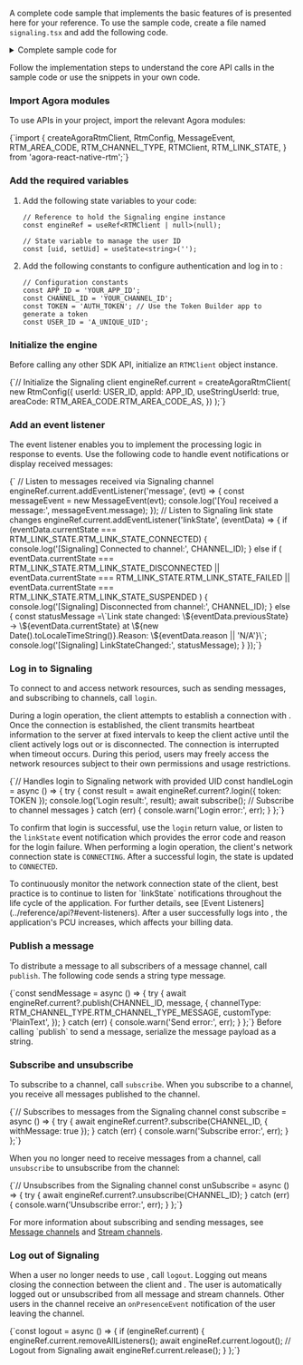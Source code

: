 <PlatformWrapper platform="react-native">


A complete code sample that implements the basic features of <Vpd k="NAME" /> is presented here for your reference. To use the sample code, create a file named `signaling.tsx` and add the following code.

<details>
<summary>Complete sample code for <Vpd k="PRODUCT" /></summary>
<CodeBlock language="tsx" showLineNumbers>
{`import React, { useEffect, useRef, useState } from 'react';
  View,
  Text,
  TextInput,
  TouchableOpacity,
  FlatList,
  StyleSheet,
  KeyboardAvoidingView,
  Platform,
} from 'react-native';

  createAgoraRtmClient,
  RtmConfig,
  MessageEvent,
  RTM_AREA_CODE,
  RTM_CHANNEL_TYPE,
  RTMClient,
  RTM_LINK_STATE,
} from 'agora-react-native-rtm';

// Message data structure
interface ChatMessage {
  id: number;
  text: string;
  sender: string;
  timestamp?: number;
}

// Configuration constants
const APP_ID = 'YOUR_APP_ID';
const CHANNEL_ID = 'TYPE_CHANNEL_ID';
const TOKEN = 'AUTH_TOKEN'; // You can use the token builder app to generate a token
const USER_ID = 'A_UNIQUE_UID';

  // Refs to hold the signaling engine instance and the FlatList
  const engineRef = useRef<RTMClient | null>(null);
  const flatListRef = useRef<FlatList<ChatMessage>>(null);

  // State management
  const [uid, setUid] = useState<string>('');
  const [message, setMessage] = useState<string>('');
  const [messages, setMessages] = useState<ChatMessage[]>([]);
  const [isLoggedIn, setIsLoggedIn] = useState<boolean>(false);
  const [engineReady, setEngineReady] = useState<boolean>(false);

  useEffect(() => {
    const init = async () => {
      if (!APP_ID) {
        console.warn('Please provide a valid APP_ID');
        return;
      }

      // Initialize the Signaling client
      engineRef.current = createAgoraRtmClient(
        new RtmConfig({
          userId: USER_ID,
          appId: APP_ID,
          useStringUserId: true,
          areaCode: RTM_AREA_CODE.RTM_AREA_CODE_AS,
        })
      );

      setEngineReady(true);

      // Listen to messages received via Signaling channel
      engineRef.current.addEventListener('message', (evt) => {
        const messageEvent = new MessageEvent(evt);

        setMessages(prev => [
          ...prev,
          {
            id: Date.now(),
            text: messageEvent.message ?? '',
            sender: messageEvent.publisher || 'remote',
            timestamp: messageEvent.timestamp,
          },
        ]);
      });

      // Listen to Signaling link state changes
      engineRef.current.addEventListener('linkState', (eventData) => {
        if (eventData.currentState === RTM_LINK_STATE.RTM_LINK_STATE_CONNECTED) {
          console.log('[Signaling] Connected to channel:', CHANNEL_ID);
          setIsLoggedIn(true);
        } else if (
          eventData.currentState === RTM_LINK_STATE.RTM_LINK_STATE_DISCONNECTED ||
          eventData.currentState === RTM_LINK_STATE.RTM_LINK_STATE_FAILED ||
          eventData.currentState === RTM_LINK_STATE.RTM_LINK_STATE_SUSPENDED
        ) {
          console.log('[Signaling] Disconnected from channel:', CHANNEL_ID);
          setIsLoggedIn(false);
        } else {
            const statusMessage = \`Link state changed: \${eventData.previousState} → \${\eventData.currentState} at \${new Date().toLocaleTimeString()}.\nReason: \${\eventData.reason || 'N/A'}\`;
            console.log('[Signaling] LinkStateChanged:', statusMessage);
        }
      });
    };

    init();

    // Logout function on component unmount
    return () => {
      const logout = async () => {
        if (engineRef.current) {
          engineRef.current.removeAllListeners();
          await unSubscribe(); // Unsubscribe from the channel
          await engineRef.current.logout(); // Logout from Signaling
          await engineRef.current.release();
        }
      };
      logout();
    };
  }, []);

  // Handles login to Signaling network with provided UID
  const handleLogin = async () => {
    if (!uid.trim()) {
      return;
    }
    try {
      const result = await engineRef.current?.login({ token: TOKEN });
      console.log('Login result:', result);
      setIsLoggedIn(true);
      await subscribe(); // Subscribe to channel messages
    } catch (err) {
      console.warn('Login error:', err);
    }
  };

  // Sends a message through the Signaling channel
  const sendMessage = async () => {
    if (!message.trim()) {
      return;
    }
    try {
      await engineRef.current?.publish(CHANNEL_ID, message, {
        channelType: RTM_CHANNEL_TYPE.RTM_CHANNEL_TYPE_MESSAGE,
        customType: 'PlainText',
      });

      // Append sent message to local chat view
      setMessages((prev) => [
        ...prev,
        { id: Date.now(), text: message, sender: 'local' },
      ]);
      setMessage('');
    } catch (err) {
      console.warn('Send error:', err);
    }
  };

  // Subscribes to messages from the Signaling channel
  const subscribe = async () => {
    try {
      await engineRef.current?.subscribe(CHANNEL_ID, { withMessage: true });
    } catch (err) {
      console.warn('Subscribe error:', err);
    }
  };

  // Unsubscribes from the Signaling channel
  const unSubscribe = async () => {
    try {
      await engineRef.current?.unsubscribe(CHANNEL_ID);
    } catch (err) {
      console.warn('Unsubscribe error:', err);
    }
  };

  // Renders a single chat message
  const renderItem = ({ item }: { item: ChatMessage }) => (
    <View
      style={[
        styles.messageBubble,
        item.sender === 'local' ? styles.localBubble : styles.remoteBubble,
      ]}
    >
      <Text style={styles.messageText}>{item.text}</Text>
    </View>
  );

  // UI: Login screen if not connected to Signaling yet
  if (!isLoggedIn) {
    return (
      <View style={styles.loginContainer}>
        <View style={styles.loginBox}>
          <TextInput
            style={styles.loginInput}
            placeholder="Enter your UID"
            value={uid}
            onChangeText={setUid}
          />
          <TouchableOpacity
            style={[
              styles.sendButton,
              { backgroundColor: engineReady ? '#007AFF' : '#ccc' },
            ]}
            onPress={handleLogin}
            disabled={!engineReady}
          >
            <Text style={styles.sendButtonText}>Login</Text>
          </TouchableOpacity>
        </View>
      </View>
    );
  }

  // UI: Chat interface once logged into Signaling
  return (
    <KeyboardAvoidingView
      style={styles.container}
      behavior={Platform.OS === 'ios' ? 'padding' : undefined}
      keyboardVerticalOffset={90}
    >
      <FlatList
        ref={flatListRef}
        data={messages}
        renderItem={renderItem}
        keyExtractor={(item) => item.id.toString()}
        contentContainerStyle={styles.messageList}
        onContentSizeChange={() =>
          flatListRef.current?.scrollToEnd({ animated: true })
        }
      />
      <View style={styles.inputRow}>
        <TextInput
          style={styles.input}
          placeholder="Type a message"
          value={message}
          onChangeText={setMessage}
        />
        <TouchableOpacity
          style={styles.sendButton}
          onPress={sendMessage}
          disabled={!message.trim()}
        >
          <Text style={styles.sendButtonText}>Send</Text>
        </TouchableOpacity>
      </View>
    </KeyboardAvoidingView>
  );
}`}
</CodeBlock>
</details>

Follow the implementation steps to understand the core API calls in the sample code or use the snippets in your own code.
 
### Import Agora modules

To use <Vg k="SIG" /> APIs in your project, import the relevant Agora modules:

<CodeBlock language="tsx" showLineNumbers>
{`import {
  createAgoraRtmClient,
  RtmConfig,
  MessageEvent,
  RTM_AREA_CODE,
  RTM_CHANNEL_TYPE,
  RTMClient,
  RTM_LINK_STATE,
} from 'agora-react-native-rtm';`}
</CodeBlock>

### Add the required variables

1. Add the following state variables to your code:

   ```tsx
   // Reference to hold the Signaling engine instance
   const engineRef = useRef<RTMClient | null>(null);

   // State variable to manage the user ID
   const [uid, setUid] = useState<string>('');
   ```

2. Add the following constants to configure authentication and log in to <Vg k="SIG" />:

   ```tsx
   // Configuration constants
   const APP_ID = 'YOUR_APP_ID';
   const CHANNEL_ID = 'YOUR_CHANNEL_ID';
   const TOKEN = 'AUTH_TOKEN'; // Use the Token Builder app to generate a token
   const USER_ID = 'A_UNIQUE_UID';
   ```

### Initialize the <Vpd k="PRODUCT"/> engine

Before calling any other <Vg k="SIG" /> SDK API, initialize an `RTMClient` object instance.

<CodeBlock language="tsx" showLineNumbers>
{`// Initialize the Signaling client
engineRef.current = createAgoraRtmClient(
    new RtmConfig({
        userId: USER_ID,
        appId: APP_ID,
        useStringUserId: true,
        areaCode: RTM_AREA_CODE.RTM_AREA_CODE_AS,
    })
);`}
</CodeBlock>

### Add an event listener

The event listener enables you to implement the processing logic in response to <Vg k="SIG" /> events. Use the following code to handle event notifications or display received messages:

<CodeBlock language="tsx" showLineNumbers>
{` // Listen to messages received via Signaling channel
engineRef.current.addEventListener('message', (evt) => {
    const messageEvent = new MessageEvent(evt);
    console.log('[You] received a message:', messageEvent.message);
});
// Listen to Signaling link state changes
engineRef.current.addEventListener('linkState', (eventData) => {
    if (eventData.currentState === RTM_LINK_STATE.RTM_LINK_STATE_CONNECTED) {
        console.log('[Signaling] Connected to channel:', CHANNEL_ID);
    } else if (
        eventData.currentState === RTM_LINK_STATE.RTM_LINK_STATE_DISCONNECTED ||
        eventData.currentState === RTM_LINK_STATE.RTM_LINK_STATE_FAILED ||
        eventData.currentState === RTM_LINK_STATE.RTM_LINK_STATE_SUSPENDED
    ) {
        console.log('[Signaling] Disconnected from channel:', CHANNEL_ID);
    } else {
        const statusMessage =\`Link state changed: \${eventData.previousState} → \${eventData.currentState} at \${new Date().toLocaleTimeString()}.Reason: \${eventData.reason || 'N/A'}\`;
        console.log('[Signaling] LinkStateChanged:', statusMessage);
    }
});`}
</CodeBlock>

### Log in to Signaling

To connect to <Vg k="SIG" /> and access <Vg k="SIG" /> network resources, such as sending messages, and subscribing to channels, call `login`.

During a login operation, the client attempts to establish a connection with <Vg k="SIG" />. Once the connection is established, the client transmits heartbeat information to the <Vg k="SIG" /> server at fixed intervals to keep the client active until the client actively logs out or is disconnected. The connection is interrupted when timeout occurs. During this period, users may freely access the <Vg k="SIG" /> network resources subject to their own permissions and usage restrictions.

<CodeBlock language="tsx" showLineNumbers>
{`// Handles login to Signaling network with provided UID
const handleLogin = async () => {
    try {
      const result = await engineRef.current?.login({ token: TOKEN });
      console.log('Login result:', result);
      await subscribe(); // Subscribe to channel messages
    } catch (err) {
      console.warn('Login error:', err);
    }
};`}
</CodeBlock>


To confirm that login is successful, use the `login` return value, or listen to the `linkState` event notification which provides the error code and reason for the login failure. When performing a login operation, the client's network connection state is `CONNECTING`. After a successful login, the state is updated to `CONNECTED`. 

<Admonition title="Best practice">
To continuously monitor the network connection state of the client, best practice is to continue to listen for `linkState` notifications throughout the life cycle of the application. For further details, see [Event Listeners](../reference/api?#event-listeners).
</Admonition>

<Admonition type="caution">
After a user successfully logs into <Vg k="SIG"/>, the application's PCU increases, which affects your billing data.
</Admonition>

### Publish a message

To distribute a message to all subscribers of a message channel, call `publish`. The following code sends a string type message.

<CodeBlock language="tsx" showLineNumbers>
{`const sendMessage = async () => {
    try {
      await engineRef.current?.publish(CHANNEL_ID, message, {
        channelType: RTM_CHANNEL_TYPE.RTM_CHANNEL_TYPE_MESSAGE,
        customType: 'PlainText',
      });
    } catch (err) {
      console.warn('Send error:', err);
    }
};`}
</CodeBlock>

<Admonition type="info">
Before calling `publish` to send a message, serialize the message payload as a string. 
</Admonition>
 
### Subscribe and unsubscribe

To subscribe to a channel, call `subscribe`. When you subscribe to a channel, you receive all messages published to the channel.

<CodeBlock language="tsx" showLineNumbers>
{`// Subscribes to messages from the Signaling channel
const subscribe = async () => {
    try {
      await engineRef.current?.subscribe(CHANNEL_ID, { withMessage: true });
    } catch (err) {
      console.warn('Subscribe error:', err);
    }
};`}
</CodeBlock>

When you no longer need to receive messages from a channel, call `unsubscribe` to unsubscribe from the channel:

<CodeBlock language="tsx" showLineNumbers>
{`// Unsubscribes from the Signaling channel
const unSubscribe = async () => {
    try {
      await engineRef.current?.unsubscribe(CHANNEL_ID);
    } catch (err) {
      console.warn('Unsubscribe error:', err);
    }
};`}
</CodeBlock>

For more information about subscribing and sending messages, see [Message channels](../core-functionality/message-channel) and [Stream channels](../core-functionality/stream-channel).

### Log out of Signaling

When a user no longer needs to use <Vg k="SIG" />, call `logout`. Logging out means closing the connection between the client and <Vg k="SIG" />. The user is automatically logged out or unsubscribed from all message and stream channels. Other users in the channel receive an `onPresenceEvent` notification of the user leaving the channel.

<CodeBlock language="tsx" showLineNumbers>
{`const logout = async () => {
    if (engineRef.current) {
        engineRef.current.removeAllListeners();
        await engineRef.current.logout(); // Logout from Signaling
        await engineRef.current.release();
    }
};`}
</CodeBlock>


</PlatformWrapper>